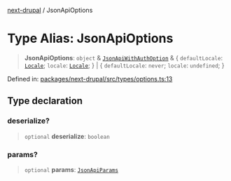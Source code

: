 [next-drupal](../globals.mdx) / JsonApiOptions

# Type Alias: JsonApiOptions

> **JsonApiOptions**: `object` & [`JsonApiWithAuthOption`](JsonApiWithAuthOption.mdx) & \{ `defaultLocale`: [`Locale`](Locale.mdx); `locale`: [`Locale`](Locale.mdx); \} \| \{ `defaultLocale`: `never`; `locale`: `undefined`; \}

Defined in: [packages/next-drupal/src/types/options.ts:13](https://github.com/chapter-three/next-drupal/blob/b814feb907442ea504825c35810c973aeb865442/packages/next-drupal/src/types/options.ts#L13)

## Type declaration

### deserialize?

> `optional` **deserialize**: `boolean`

### params?

> `optional` **params**: [`JsonApiParams`](JsonApiParams.mdx)
